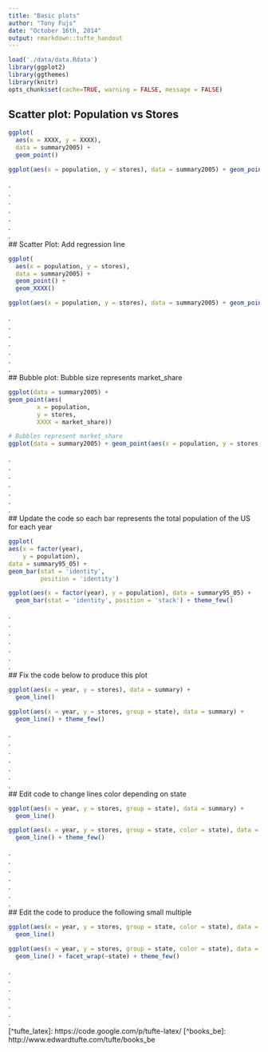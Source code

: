 ```yaml
---
title: "Basic plots"
author: "Tony Fujs"
date: "October 16th, 2014"
output: rmarkdown::tufte_handout
---
```


```r
load('./data/data.Rdata')
library(ggplot2)
library(ggthemes)
library(knitr)
opts_chunk$set(cache=TRUE, warning = FALSE, message = FALSE)
```

## Scatter plot: Population vs Stores
```r
ggplot(
  aes(x = XXXX, y = XXXX),
  data = summary2005) +
  geom_point()
```

```r
ggplot(aes(x = population, y = stores), data = summary2005) + geom_point() + theme_few()
```
.   
.   
.   
.   
.   
.   
.     
## Scatter Plot: Add regression line
```r
ggplot(
  aes(x = population, y = stores), 
  data = summary2005) +
  geom_point() +
  geom_XXXX()
```

```r
ggplot(aes(x = population, y = stores), data = summary2005) + geom_point() + geom_smooth() + theme_few()
```
    
.   
.   
.   
.   
.   
.   
.    
## Bubble plot: Bubble size represents market_share
```r
ggplot(data = summary2005) +
geom_point(aes(
        x = population,
        y = stores,
        XXXX = market_share))
```

```r
# Bubbles represent market_share 
ggplot(data = summary2005) + geom_point(aes(x = population, y = stores, size = market_share)) + theme_few()
```
.   
.   
.   
.   
.   
.   
.  
## Update the code so each bar represents the total population of the US for each year
```r
ggplot(
aes(x = factor(year),
    y = population),
data = summary95_05) +
geom_bar(stat = 'identity',
         position = 'identity')
```

```r
ggplot(aes(x = factor(year), y = population), data = summary95_05) +
  geom_bar(stat = 'identity', position = 'stack') + theme_few()
```
.   
.   
.   
.   
.   
.   
.          
## Fix the code below to produce this plot
```r
ggplot(aes(x = year, y = stores), data = summary) +
  geom_line()
```

```r
ggplot(aes(x = year, y = stores, group = state), data = summary) +
  geom_line() + theme_few()
```
.   
.   
.   
.   
.   
.   
.                
## Edit code to change lines color depending on state
```r
ggplot(aes(x = year, y = stores, group = state), data = summary) +
  geom_line()
```

```r
ggplot(aes(x = year, y = stores, group = state, color = state), data = summary) +
  geom_line() + theme_few()
```
.   
.   
.   
.   
.   
.   
.         
## Edit the code to produce the following small multiple
```r
ggplot(aes(x = year, y = stores, group = state, color = state), data = summary) +
  geom_line()
```

```r
ggplot(aes(x = year, y = stores, group = state, color = state), data = summary) +
  geom_line() + facet_wrap(~state) + theme_few()
```
.   
.   
.   
.   
.   
.   
.            
[^tufte_latex]: https://code.google.com/p/tufte-latex/
[^books_be]: http://www.edwardtufte.com/tufte/books_be










